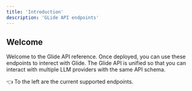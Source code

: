 ```yaml
---
title: 'Introduction'
description: 'GLide API endpoints'
---
```


## Welcome

Welcome to the Glide API reference. Once deployed, you can use these endpoints to interect with Glide.
The Glide API is unified so that you can interact with multiple LLM providers with the same API schema.

👈 To the left are the current supported endpoints.
